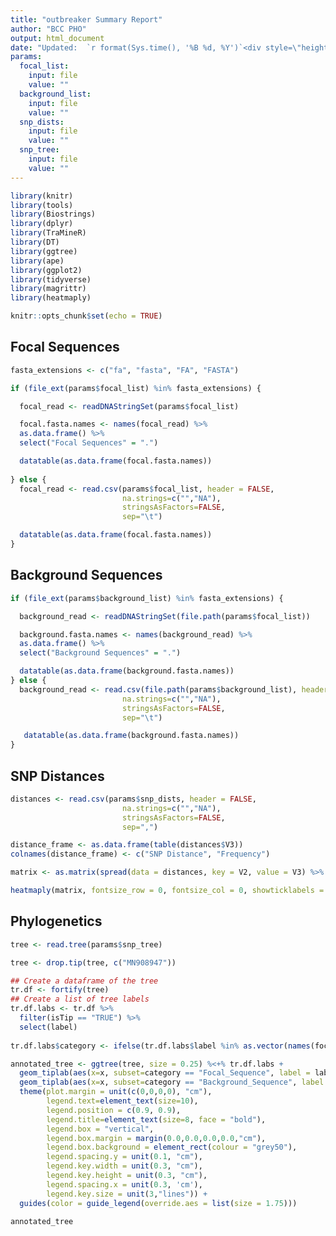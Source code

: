 ```yaml
---
title: "outbreaker Summary Report"
author: "BCC PHO"
output: html_document
date: "Updated:  `r format(Sys.time(), '%B %d, %Y')`<div style=\"height: 40px;\"></div>"
params:
  focal_list:
    input: file
    value: ""
  background_list:
    input: file
    value: ""
  snp_dists: 
    input: file
    value: ""
  snp_tree:
    input: file
    value: ""
---
```


```r
library(knitr)
library(tools)
library(Biostrings)
library(dplyr)
library(TraMineR)
library(DT)
library(ggtree)
library(ape)
library(ggplot2)
library(tidyverse)
library(magrittr)
library(heatmaply)
```


```r
knitr::opts_chunk$set(echo = TRUE)
```

## Focal Sequences

```r
fasta_extensions <- c("fa", "fasta", "FA", "FASTA")

if (file_ext(params$focal_list) %in% fasta_extensions) {

  focal_read <- readDNAStringSet(params$focal_list)

  focal.fasta.names <- names(focal_read) %>%
  as.data.frame() %>%
  select("Focal Sequences" = ".")

  datatable(as.data.frame(focal.fasta.names))
  
} else {
  focal_read <- read.csv(params$focal_list, header = FALSE,
                         na.strings=c("","NA"),
                         stringsAsFactors=FALSE,
                         sep="\t")

  datatable(as.data.frame(focal.fasta.names))
}
```
## Background Sequences

```r

if (file_ext(params$background_list) %in% fasta_extensions) {

  background_read <- readDNAStringSet(file.path(params$focal_list))

  background.fasta.names <- names(background_read) %>%
  as.data.frame() %>%
  select("Background Sequences" = ".")

  datatable(as.data.frame(background.fasta.names))
} else {
  background_read <- read.csv(file.path(params$background_list), header = FALSE,
                         na.strings=c("","NA"),
                         stringsAsFactors=FALSE,
                         sep="\t")

   datatable(as.data.frame(background.fasta.names))
}
```

## SNP Distances

```r
distances <- read.csv(params$snp_dists, header = FALSE,
                         na.strings=c("","NA"),
                         stringsAsFactors=FALSE,
                         sep=",")

distance_frame <- as.data.frame(table(distances$V3))
colnames(distance_frame) <- c("SNP Distance", "Frequency")

matrix <- as.matrix(spread(data = distances, key = V2, value = V3) %>% set_rownames(.$V1) %>% select(-V1) %>% replace(is.na(.), 0))

heatmaply(matrix, fontsize_row = 0, fontsize_col = 0, showticklabels = F)

```

## Phylogenetics

```r

tree <- read.tree(params$snp_tree)

tree <- drop.tip(tree, c("MN908947"))

## Create a dataframe of the tree
tr.df <- fortify(tree)
## Create a list of tree labels
tr.df.labs <- tr.df %>%
  filter(isTip == "TRUE") %>%
  select(label)
  
tr.df.labs$category <- ifelse(tr.df.labs$label %in% as.vector(names(focal_read)), "Focal_Sequence", "Background_Sequence")

annotated_tree <- ggtree(tree, size = 0.25) %<+% tr.df.labs +
  geom_tiplab(aes(x=x, subset=category == "Focal_Sequence", label = label),  size = 2, offset = 0, colour = "red") +
  geom_tiplab(aes(x=x, subset=category == "Background_Sequence", label = label),  size = 2, offset = 0, colour = "black") +
  theme(plot.margin = unit(c(0,0,0,0), "cm"),
        legend.text=element_text(size=10),
        legend.position = c(0.9, 0.9),
        legend.title=element_text(size=8, face = "bold"),
        legend.box = "vertical",
        legend.box.margin = margin(0.0,0.0,0.0,0.0,"cm"),
        legend.box.background = element_rect(colour = "grey50"),
        legend.spacing.y = unit(0.1, "cm"),
        legend.key.width = unit(0.3, "cm"),
        legend.key.height = unit(0.3, "cm"),
        legend.spacing.x = unit(0.3, 'cm'),
        legend.key.size = unit(3,"lines")) +
  guides(color = guide_legend(override.aes = list(size = 1.75)))

annotated_tree

```



